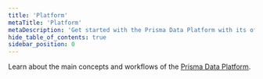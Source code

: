 ```yaml
---
title: 'Platform'
metaTitle: 'Platform'
metaDescription: 'Get started with the Prisma Data Platform with its official documentation, and learn more about its features with reference documentation, guides, and more.'
hide_table_of_contents: true
sidebar_position: 0
---
```


<TopBlock title={frontMatter.title}>

Learn about the main concepts and workflows of the [Prisma Data Platform](https://prisma.io/data-platform/).

</TopBlock>
